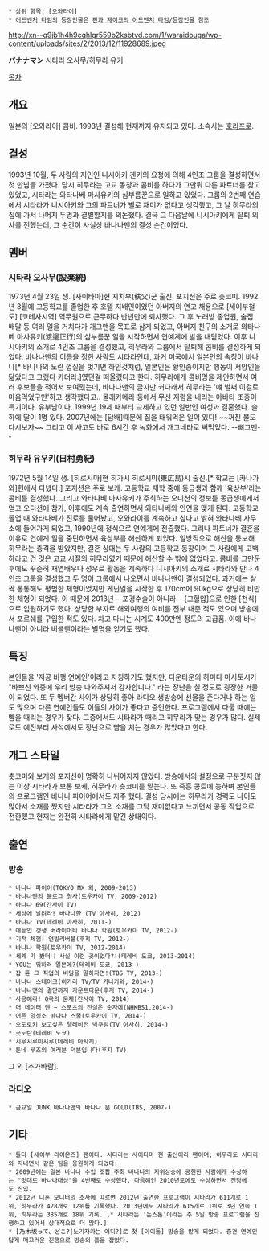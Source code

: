  * 상위 항목: [오와라이]
 * [[어드벤처 타임]]의 등장인물은 [[핀과 제이크의 어드벤처 타임/등장인물]] 참조

http://xn--q9jb1h4h9cqhlgr559b2ksbtvd.com/1/waraidouga/wp-content/uploads/sites/2/2013/12/11928689.jpeg

'''バナナマン'''
시타라 오사무/히무라 유키

[[목차]]

== 개요 ==
일본의 [오와라이] 콤비. 1993년 결성해 현재까지 유지되고 있다. 소속사는 [[호리프로]].

== 결성 ==
1993년 10월, 두 사람의 지인인 니시아키 겐키의 요청에 의해 4인조 그룹을 결성하면서 첫 만남을 가졌다. 당시 히무라는 고교 동창과 콤비를 하다가 그만둬 다른 파트너를 찾고 있었고, 시타라는 와타나베 마사유키의 심부름꾼으로 일하고 있었다. 그룹의 2번째 연습에서 시타라가 니시아키와 그의 파트너가 별로 재미가 없다고 생각했고, 그 날 히무라의 집에 가서 나머지 두명과 결별할지를 의논했다. 결국 그 다음날에 니시아키에게 탈퇴 의사를 전했는데, 그 순간이 사실상 바나나맨의 결성 순간이었다.

== 멤버 ==
=== 시타라 오사무(設楽統) ===
1973년 4월 23일 생. [사이타마]현 지치부(秩父)군 출신. 포지션은 주로 츳코미.
1992년 3월에 고등학교를 졸업한 후 호텔 지배인이었던 아버지의 연고 채용으로 [세이부철도] [코테사시역] 역무원으로 근무하다 반년만에 퇴사했다. 그 후 노래방 종업원, 술집 배달 등 여러 일을 거치다가 개그맨을 목표로 삼게 되었고, 아버지 친구의 소개로 와타나베 마사유키(渡邊正行)의 심부름꾼 일을 시작하면서 연예계에 발을 내딛었다.
이후 니시아키의 소개로 4인조 그룹을 결성했고, 히무라와 그룹에서 탈퇴해 콤비를 결성하게 되었다.
바나나맨의 이름을 정한 사람도 시타라인데, 과거 미국에서 일본인의 속칭이 바나나[* 바나나의 노란 껍질을 벗기면 하얀것처럼, 일본인은 황인종이지만 행동이 서양인을 닮았다고 그랬다 카더라.]였던걸 떠올렸다고 한다. 히무라에게 콤비명을 제안하면서 여러 후보들을 적어서 보여줬는데, 바나나맨의 글자만 커다래서 히무라는 '얘 벌써 이걸로 마음먹었구만'하고 생각했다고..
몰래카메라 등에서 무선 지령을 내리는 아바타 조종이 특기이다.
유부남이다. 1999년 19세 때부터 교제하고 있던 일반인 여성과 결혼했다. 슬하에 딸이 1명 있다.
2007년에는 [담배]때문에 집을 태워먹은 일이 있다! ~~꺼진 불도 다시보자~~ 그리고 이 사고도 바로 6시간 후 녹화에서 개그네타로 써먹었다. --뼈그맨--

=== 히무라 유우키(日村勇紀) ===
1972년 5월 14일 생. [히로시마]현 히가시 히로시마(東広島)시 출신.[* 학교는 [카나가와]현에서 다녔다.] 포지션은 주로 보케.
고등학교 재학 중에 동급생과 함께 '육상부'라는 콤비를 결성했다. 그리고 와타나베 마사유키가 주최하는 오디션의 정보를 동급생에게서 얻고 오디션에 참가, 이후에도 계속 출연하면서 와타나베와 인연을 맺게 된다. 고등학교 졸업 때 와타나베가 진로를 물어봤고, 오와라이를 계속하고 싶다고 밝혀 와타나베 사무소에 들어가게 되었고, 1990년에 정식으로 연예계에 진출했다.
그러나 파트너가 결혼을 이유로 연예계 일을 중단하면서 육상부를 해산하게 되었다. 일방적으로 해산을 통보해 히무라는 충격을 받았지만, 결혼 상대는 두 사람의 고등학교 동창이며 그 사람에게 고백하라고 건 것은 고교 시절의 히무라였기 때문에 해산할 수 밖에 없었다고.
콤비를 그만둔 후에도 꾸준히 재연배우나 성우로 활동을 계속하다 니시아키의 소개로 시타라와 만나 4인조 그룹을 결성했고 두 명이 그룹에서 나오면서 바나나맨이 결성되었다.
과거에는 살짝 통통해도 평범한 체형이었지만 게닌일을 시작한 후 170cm에 90kg으로 상당히 비만한 체형이 되었다. 이 때문에 2013년 --포경수술이 아니라-- [고혈압]으로 인한 [천식]으로 입원하기도 했다.
상당한 부자로 해외여행의 여비를 전부 내준 적도 있으며 방송에서 포르쉐를 구입한 적도 있다. 차고 다니는 시계도 400만엔 정도의 고급품. 이에 바나나맨이 아니라 버블맨이라는 별명을 얻기도 했다.

== 특징 == 
본인들을 '저공 비행 연예인'이라고 자칭하기도 했지만, 다운타운의 하마다 마사토시가 "바쁘신 와중에 우리 방송 나와주셔서 감사합니다." 라는 장난을 칠 정도로 굉장한 거물이 되었다.
또 두 멤버간 사이가 상당히 좋아 라디오 생방송에 선물을 준다거나 하는 일도 많으며 다른 연예인들도 이들의 사이가 좋다고 증언한다.
프로그램에서 다툴 때에는 뺨을 때리는 경우가 잦다. 그중에서도 시타라가 때리고 히무라가 맞는 경우가 많다. 실제로도 예전부터 사석에서도 장난으로 뺨을 치는 경우가 많았다고 한다.

== 개그 스타일 ==
츳코미와 보케의 포지션이 명확히 나뉘어지지 않았다. 방송에서의 설정으로 구분짓지 않는 이상 시타라가 보통 보케, 히무라가 츳코미를 맡는다. 
또 즉흥 콩트에 능하며 본인들의 프로그램인 바나나 파이어에서도 자주 했다.
결성 당시에는 히무라가 경력도 나이도 많아서 소재를 짰지만 시타라가 그의 소재를 그닥 재미없다고 느끼면서 공동 작업으로 전환했고 현재는 완전히 시타라에게 맡긴 상태이다.

== 출연 ==
=== 방송 ===
 
 * 바나나 파이어(TOKYO MX 외, 2009-2013)
 * 바나나맨의 블로그 형사(토우카이 TV, 2009-2012)
 * 바나나 69(간사이 TV)
 * 세상에 날려라! 바나나한 (TV 아사히, 2012)
 * 바나나 TV(테레비 아사히, 2011-)
 * 예능인 갱생 버라이어티 바나나 학원(토우카이 TV, 2012-)
 * 기적 체험! 언빌리버블(후지 TV, 2012-)
 * 바나나 학원(토우카이 TV, 2012-2014)
 * 세계 가 봤더니 사실 이런 곳이었다?!(테레비 도쿄, 2013-2014)
 * YOU는 뭐하러 일본에?(테레비 도쿄, 2013-)
 * 잡 튠 그 직업의 비밀을 말하자면!(TBS TV, 2013-)
 * 바나나 스테이크(히카리 TV/TV 카나카와, 2014-)
 * 바나나맨의 결단까지 카운트다운(후지 TV, 2014-)
 * 사용해라! Q극의 문제(간사이 TV, 2014)
 * 더 데이터 맨 ~ 스포츠의 진실은 숫자에(NHKBS1,2014-)
 * 어른 양성소 바나나 스쿨(토우카이 TV, 2014-)
 * 오도로키 보고싶은 텔레비전 빅쿠림(TV 아사히, 2014-)
 * 곳도탄(테레비 도쿄)
 * 시루시루미시루(테레비 아사히)
 * 톤네 루즈의 여러분 덕분입니다(후지 TV)

그 외 [추가바람].
=== 라디오 ===
 * 금요일 JUNK 바나나맨의 바나나 문 GOLD(TBS, 2007-)
== 기타 ==
 * 둘다 [세이부 라이온즈] 팬이다. 시타라는 사이타마 현 출신이라 팬이며, 히무라도 시타라와 지내면서 같은 팀을 응원하게 되었다.
 * 2009년에는 일본 바나나 수입 조합 주최 바나나의 지위상승에 공헌한 사람에게 수상하는 "멋대로 바나나대상"을 4번째로 수상했다. 다음해인 2010년도에도 수상하면서 전당에도 진입.
 * 2012년 니혼 모니터의 조사에 따르면 2012년 출연한 프로그램이 시타라가 611개로 1위, 히무라가 428개로 12위를 기록했다. 2013년에도 시타라가 615개로 1위로 3년 연속 1위, 히무라는 385개로 18위 기록. [* 시타라는 '논스톱'이라는 주 5일 방송 프로그램을 진행하고 있어서 상대적으로 더 많다.]
 * [乃木坂って、どこ?|노기자카는 어디?]로 첫 [아이돌] 방송을 맡게 되었다. 중견 연예인답게 매끄러운 진행으로 방송의 틀을 잡았다.
